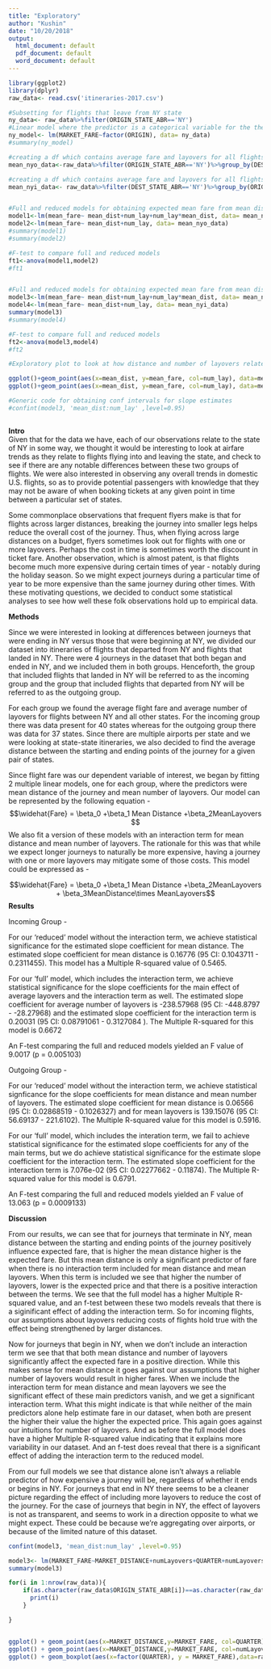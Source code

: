 ```yaml
---
title: "Exploratory"
author: "Kushin"
date: "10/20/2018"
output:
  html_document: default
  pdf_document: default
  word_document: default
---
```

```r
library(ggplot2)
library(dplyr)
raw_data<- read.csv('itineraries-2017.csv')

#Subsetting for flights that leave from NY state
ny_data<- raw_data%>%filter(ORIGIN_STATE_ABR=='NY')
#Linear model where the predictor is a categorical variable for the the airport from which the plane departs
ny_model<- lm(MARKET_FARE~factor(ORIGIN), data= ny_data)
#summary(ny_model)

#creating a df which contains average fare and layovers for all flights leaving from NY, organized by state
mean_nyo_data<-raw_data%>%filter(ORIGIN_STATE_ABR=='NY')%>%group_by(DEST_STATE_ABR)%>%summarise(mean_fare= mean(MARKET_FARE), mean_dist = mean(MARKET_DISTANCE), num_lay= mean(numLayovers))

#creating a df which contains average fare and layovers for all flights arriving at NY, organized by state
mean_nyi_data<- raw_data%>%filter(DEST_STATE_ABR=='NY')%>%group_by(ORIGIN_STATE_ABR)%>%summarise(mean_fare= mean(MARKET_FARE), mean_dist = mean(MARKET_DISTANCE), num_lay= mean(numLayovers))


#Full and reduced models for obtaining expected mean fare from mean distance and mean layovers. Reduced model does not have the interaction term. This set of models is for outgoing flights data
model1<-lm(mean_fare~ mean_dist+num_lay+num_lay*mean_dist, data= mean_nyo_data)
model2<-lm(mean_fare~ mean_dist+num_lay, data= mean_nyo_data)
#summary(model1)
#summary(model2)

#F-test to compare full and reduced models
ft1<-anova(model1,model2)
#ft1


#Full and reduced models for obtaining expected mean fare from mean distance and mean layovers. Reduced model does not have the interaction term. This set of models is for incoming flights data
model3<-lm(mean_fare~ mean_dist+num_lay+num_lay*mean_dist, data= mean_nyi_data)
model4<-lm(mean_fare~ mean_dist+num_lay, data= mean_nyi_data)
summary(model3)
#summary(model4)

#F-test to compare full and reduced models
ft2<-anova(model3,model4)
#ft2

#Exploratory plot to look at how distance and number of layovers relates to fares for outgoing flights

ggplot()+geom_point(aes(x=mean_dist, y=mean_fare, col=num_lay), data=mean_nyo_data)
ggplot()+geom_point(aes(x=mean_dist, y=mean_fare, col=num_lay), data=mean_nyi_data)

#Generic code for obtaining conf intervals for slope estimates
#confint(model3, 'mean_dist:num_lay' ,level=0.95)



```


**Intro**  
Given that for the data we have, each of our observations relate to the state of NY in some way, we thought it would be interesting to look at airfare trends as they relate to flights flying into and leaving the state, and check to see if there are any notable differences between these two groups of flights. We were also interested in observing any overall trends in domestic U.S. flights, so as to provide potential passengers with knowledge that they may not be aware of when booking tickets at any given point in time between a particular set of states.

Some commonplace observations that frequent flyers make is that for flights across larger distances, breaking the journey into smaller legs helps reduce the overall cost of the journey. Thus, when flying across large distances on a budget, flyers sometimes look out for flights with one or more layovers. Perhaps the cost in time is sometimes worth the discount in ticket fare.
Another observation, which is almost patent, is that flights become much more expensive during certain times of year - notably during the holiday season. So we might expect journeys during a particular time of year to be more expensive than the same journey during other times.
With these motivating questions, we decided to conduct some statistical analyses to see how well these folk observations hold up to empirical data.

**Methods**  

Since we were interested in looking at differences between journeys that were ending in NY versus those that were beginning at NY, we divided our dataset into itineraries of flights that departed from NY and flights that landed in NY.
There were 4 journeys in the dataset that both began and ended in NY, and we included them in both groups.
Henceforth, the group that included flights that landed in NY will be referred to as the incoming group and the group that included flights that departed from NY will be referred to as the outgoing group.

For each group we found the average flight fare and average number of layovers for flights between NY and all other states. For the incoming group there was data present for 40 states whereas for the outgoing group there was data for 37 states. Since there are multiple airports per state and we were looking at state-state itineraries, we also decided to find the average distance between the starting and ending points of the journey for a given pair of states.

Since flight fare was our dependent variable of interest, we began by fitting 2 multiple linear models, one for each group, where the predictors were mean distance of the journey and mean number of layovers.
Our model can be represented by the following equation - 
$$\widehat{Fare} = \beta_0 +\beta_1 Mean Distance +\beta_2MeanLayovers $$
We also fit a version of these models with an interaction term for mean distance and mean number of layovers. The rationale for this was that while we expect longer journeys to naturally be more expensive, having a journey with one or more layovers may mitigate some of those costs.
This model could be expressed as - 

$$\widehat{Fare} = \beta_0 +\beta_1 Mean Distance +\beta_2MeanLayovers + \beta_3MeanDistance\times MeanLayovers$$
**Results**

Incoming Group -  

For our 'reduced' model without the interaction term, we achieve statistical significance for the estimated slope coefficient for mean distance. The estimated slope coefficient for mean distance is 0.16776 (95 CI: 0.1043711 - 0.2311455). This model has a Multiple R-squared value of 0.5465.

For our 'full' model, which includes the interaction term, we achieve statistical significance for the slope coefficients for the main effect of average layovers and the interaction term as well. The estimated slope coefficient for average number of layovers is -238.57968 (95 CI: -448.8797 - -28.27968) and the estimated slope coefficient for the interaction term is 0.20031 (95 CI: 0.08791061 - 0.3127084 ).
The Multiple R-squared for this model is 0.6672

An F-test comparing the full and reduced models yielded an F value of 9.0017 (p = 0.005103)

Outgoing Group - 

For our 'reduced' model without the interaction term, we achieve statistical signficance for the slope coefficients for mean distance and mean number of layovers. The estimated slope coefficient for mean distance is 0.06566 (95 CI: 0.02868519 - 0.1026327) and for mean layovers is 139.15076 (95 CI: 56.69137 - 221.6102). The Multiple R-squared value for this model is 0.5916. 

For our 'full' model, which includes the interation term, we fail to achieve statistical significance for the estimated slope coefficients for any of the main terms, but we do achieve statistical significance for the estimate slope coefficient for the interaction term. The estimated slope coefficient for the interaction term is 7.076e-02 (95 CI: 0.02277662 - 0.11874). The Multiple R-squared value for this model is 0.6791.

An F-test comparing the full and reduced models yielded an F value of 13.063 (p = 0.0009133)


**Discussion**

From our results, we can see that for journeys that terminate in NY, mean distance between the starting and ending points of the journey positively influence expected fare, that is higher the mean distance higher is the expected fare. But this mean distance is only a significant predictor of fare when there is no interaction term included for mean distance and mean layovers. When this term is included we see that higher the number of layovers, lower is the expected price and that there is a positive interaction between the terms. 
We see that the full model has a higher Multiple R-squared value, and an f-test between these two models reveals that there is a siginificant effect of adding the interaction term. So for incoming flights, our assumptions about layovers reducing costs of flights hold true with the effect being strengthened by larger distances.


Now for journeys that begin in NY, when we don't include an interaction term we see that that both mean distance and number of layovers significantly affect the expected fare in a positive direction. While this makes sense for mean distance it goes against our assumptions that higher number of layovers would result in higher fares.
When we include the interaction term for mean distance and mean layovers we see the significant effect of these main predictors vanish, and we get a significant interaction term. What this might indicate is that while neither of the main predictors alone help estimate fare in our dataset, when both are present the higher their value the higher the expected price. This again goes against our intuitions for number of layovers. And as before the full model does have a higher Multiple R-squared value indicating that it explains more variability in our dataset. And an f-test does reveal that there is a significant effect of adding the interaction term to the reduced model.


From our full models we see that distance alone isn't always a reliable predictor of how expensive a journey will be, regardless of whether it ends or begins in NY. For journeys that end in NY there seems to be a cleaner picture regarding the effect of including more layovers to reduce the cost of the journey. For the case of journeys that begin in NY, the effect of layovers is not as transparent, and seems to work in a direction opposite to what we might expect. These could be because we're aggregating over airports, or because of the limited nature of this dataset. 

```r
confint(model3, 'mean_dist:num_lay' ,level=0.95)

model3<- lm(MARKET_FARE~MARKET_DISTANCE+numLayovers+QUARTER+numLayovers*MARKET_DISTANCE,data=raw_data)
summary(model3)

for(i in 1:nrow(raw_data)){
    if(as.character(raw_data$ORIGIN_STATE_ABR[i])==as.character(raw_data$DEST_STATE_ABR[i])){
      print(i)
    }

}


ggplot() + geom_point(aes(x=MARKET_DISTANCE,y=MARKET_FARE, col=QUARTER),data=raw_data)+ylim(0,2000)
ggplot() + geom_point(aes(x=MARKET_DISTANCE,y=MARKET_FARE, col=numLayovers),data=raw_data)+ylim(0,2000)
ggplot() + geom_boxplot(aes(x=factor(QUARTER), y = MARKET_FARE),data=raw_data)
```